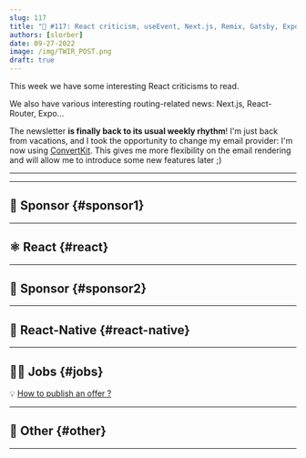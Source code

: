 ```yaml
---
slug: 117
title: "📨 #117: React criticism, useEvent, Next.js, Remix, Gatsby, Expo, Storybook, Ignite, React-Native, TypeScript, Qwik..."
authors: [slorber]
date: 09-27-2022
image: /img/TWIR_POST.png
draft: true
---
```


This week we have some interesting React criticisms to read.

We also have various interesting routing-related news: Next.js, React-Router, Expo...

The newsletter **is finally back to its usual weekly rhythm**! I'm just back from vacations, and I took the opportunity to change my email provider: I'm now using [ConvertKit](https://thisweekinreact.com/ck). This gives me more flexibility on the email rendering and will allow me to introduce some new features later ;)

<!-- truncate -->

---


<Support />

---

## 💸 Sponsor {#sponsor1}


<Sponsor1 />

---

## ⚛️ React {#react}


<ReactContent />

<SubscribeFormEmbed />

---

## 💸 Sponsor {#sponsor2}


---

## 📱 React-Native {#react-native}


<ReactNativeContent />

---

## 🧑‍💻 Jobs {#jobs}


<Jobs />

💡 [How to publish an offer ?](https://thisweekinreact.com/sponsor)

---

## 🔀 Other {#other}


<OtherContent />

---


<Meme />
